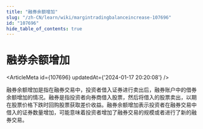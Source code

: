 ```yaml
---
title: "融券余额增加"
slug: "/zh-CN/learn/wiki/margintradingbalanceincrease-107696"
id: "107696"
hide_table_of_contents: true
---
```



# 融券余额增加

<ArticleMeta id={107696} updatedAt={'2024-01-17 20:20:08'} />
<div className='border-solid border-b border-t-0 my-4 border-[var(--ifm-color-gray-300)]' />

融券余额增加是指在融券交易中，投资者借入证券进行卖出后，融券账户中的借券余额增加的情况。融券是指投资者向券商借入股票，然后将借入的股票卖出，以期在股票价格下跌时回购股票获取差价收益。融券余额增加表示投资者在融券交易中借入的证券数量增加，可能意味着投资者增加了融券交易的规模或者进行了新的融券交易。
